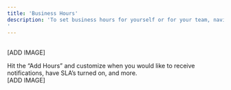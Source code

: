 ```yaml
---
title: 'Business Hours'
description: 'To set business hours for yourself or for your team, navigate to your profile or the members tab under team.
'
---
```


<br/>
[ADD IMAGE]
<br/>

Hit the “Add Hours” and customize when you would like to receive notifications, have SLA’s turned on, and more. 
<br/>
[ADD IMAGE]
<br/>